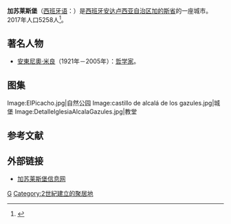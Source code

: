 {{Infobox Settlement
| name = 加苏莱斯堡<br/>
| official_name = Alcalá de los Gazules
| image_skyline = Casa blancas en Alcalá de los Gazules.jpg
| imagesize = 250px
| image_caption = 
| image_map =Alcalá de los Gazules (Cádiz).PNG
| map_caption = 在加的斯省位置
| image_flag = Flag of Alcalá de los Gazules Spain.svg
| image_shield = Escudo de Alcalá de los Gazules.svg
| flag_size = 150
| shield_size = 75
| pushpin_map = Spain
| pushpin_map_caption = 在西班牙的位置
| pushpin_label_position = bottom
| subdivision_type = 国家
| subdivision_name = {{ESP}}
| subdivision_type1 = [[西班牙行政区划|自治区]]
| subdivision_name1 ={{flag|Andalusia}}
| subdivision_type2 = [[西班牙行政区划|省]]
| subdivision_name2 =  [[加的斯省|加的斯省]]
| elevation_m = 165
| elevation_ft = 
| area_total_km2 = 478.52
| population_as_of = 2017年
| population_total = 5258
| population_density_km2 = auto
| timezone                = [[Central_European_Time|CET]]
| utc_offset              = +1
| timezone_DST            = [[Central_European_Summer_Time|CEST]]
| utc_offset_DST          = +2
| postal_code_type        = 邮编
| postal_code             = 11180 
| coordinates             = {{coord|36|28|N|5|43|W|region:ES_type:city|display=inline,title}}
| website =  [http://www.alcaladelosgazules.es/ alcaladelosgazules.es]
}}
'''加苏莱斯堡'''（[[西班牙语|西班牙语]]：'''{{lang|es|Alcalá de los Gazules}}'''）是[[西班牙|西班牙]][[安达卢西亚自治区|安达卢西亚自治区]][[加的斯省|加的斯省]]的一座城市。2017年人口5258人<ref>{{Cite web |url=http://www.ine.es/jaxiT3/Tabla.htm?t=2864&L=1# |title=Cádiz: Population by municipality and sex. |accessdate=2018-10-09 |archive-url=https://web.archive.org/web/20181008174946/http://www.ine.es/jaxiT3/Tabla.htm?t=2864&L=1 |archive-date=2018-10-08 |dead-url=yes }}</ref>。

==著名人物==
* [[安東尼奧·米良|安東尼奧·米良]]（1921年－2005年）：[[哲学家|哲学家]]。

== 图集 ==
<gallery>
Image:ElPicacho.jpg|自然公园
Image:castillo de alcalá de los gazules.jpg|城堡
Image:DetalleIglesiaAlcalaGazules.jpg|教堂
</gallery>

== 参考文献 ==
{{reflist}}

==外部链接==
{{Commons category|Alcalá de los Gazules}}
* {{Es icon}} [https://web.archive.org/web/20060307090025/http://www.juntadeandalucia.es/institutodeestadistica/sima/htm/sm11001.htm 加苏莱斯堡信息网]
{{加的斯省市镇}}
{{Authority control}}
[[Category:加的斯省市镇|G]]
[[Category:2世紀建立的聚居地|Category:2世紀建立的聚居地]]